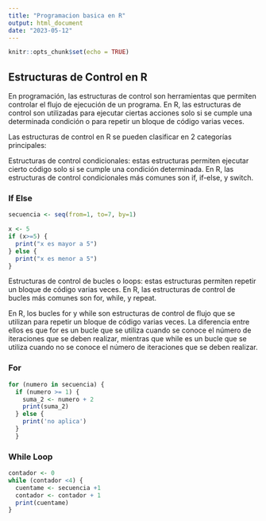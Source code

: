 ```yaml
---
title: "Programacion basica en R"
output: html_document
date: "2023-05-12"
---
```


```r
knitr::opts_chunk$set(echo = TRUE)
```

## Estructuras de Control en R

En programación, las estructuras de control son herramientas que permiten controlar el flujo de ejecución de un programa. En R, las estructuras de control son utilizadas para ejecutar ciertas acciones solo si se cumple una determinada condición o para repetir un bloque de código varias veces.

Las estructuras de control en R se pueden clasificar en 2 categorías principales:

Estructuras de control condicionales: estas estructuras permiten ejecutar cierto código solo si se cumple una condición determinada. En R, las estructuras de control condicionales más comunes son if, if-else, y switch.


### If Else

```r
secuencia <- seq(from=1, to=7, by=1)

x <- 5 
if (x>=5) {
  print("x es mayor a 5")
} else {
  print("x es menor a 5")
}
```

Estructuras de control de bucles o loops: estas estructuras permiten repetir un bloque de código varias veces. En R, las estructuras de control de bucles más comunes son for, while, y repeat.


En R, los bucles for y while son estructuras de control de flujo que se utilizan para repetir un bloque de código varias veces. La diferencia entre ellos es que for es un bucle que se utiliza cuando se conoce el número de iteraciones que se deben realizar, mientras que while es un bucle que se utiliza cuando no se conoce el número de iteraciones que se deben realizar.

### For

```r
for (numero in secuencia) { 
  if (numero >= 1) {
    suma_2 <- numero + 2
    print(suma_2)
  } else {
    print('no aplica')
  }
  }
```


### While Loop 

```r
contador <- 0 
while (contador <4) { 
  cuentame <- secuencia +1 
  contador <- contador + 1 
  print(cuentame)
}


```

